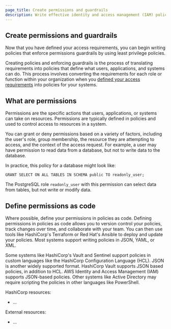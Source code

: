 ```yaml
---
page_title: Create permissions and guardrails
description: Write effective identity and access management (IAM) policies that enforce permissions guardrails by using least privilege.
---
```


## Create permissions and guardrails

Now that you have defined your access requirements, you can begin writing
policies that enforce permissions guardrails by using least privilege policies.

Creating policies and enforcing guardrails is the process of translating
requirements into policies that define what users, applications, and systems can
do. This process involves converting the requirements for each
role or function within your organization when you [defined your access
requirements](/well-architected-framework/secure-systems/identity-access-management/define-access-requirements)
into policies for your systems.

## What are permissions

Permissions are the specific actions that users, applications, or systems can
take on resources. Permissions are typically defined in policies and used to
control access to resources in a system.

You can grant or deny permissions based on a variety of factors, including
the user's role, group membership, the resource they are attempting to access,
and the context of the access request. For example, a user may have permission
to read data from a database, but not to write data to the database.

In practice, this policy for a database might look like:

<CodeBlockConfig hideClipboard>

```plaintext
GRANT SELECT ON ALL TABLES IN SCHEMA public TO readonly_user;
```

</CodeBlockConfig>

The PostgreSQL role `readonly_user` with this permission can select data from
tables, but not write or modify data.

## Define permissions as code

Where possible, define your permissions in policies as code. Defining
permissions in policies as code allows you to version control your policies,
track changes over time, and collaborate with your team. You can then use tools like
HashiCorp's Terraform or Red Hat's Ansible to deploy and update your policies.
Most systems support writing policies in JSON, YAML, or XML.

Some systems like HashiCorp's Vault and Sentinel support policies in custom languages like
the HashiCorp Configuration Language (HCL). JSON is another widely supported
format. HashiCorp Vault supports JSON based policies, in addition to HCL. AWS
Identity and Access Management (IAM) supports JSON-based policies. Other systems
like Active Directory may require scripting the policies in other languages like
PowerShell.

HashiCorp resources:

- ...

External resources:

- ...
